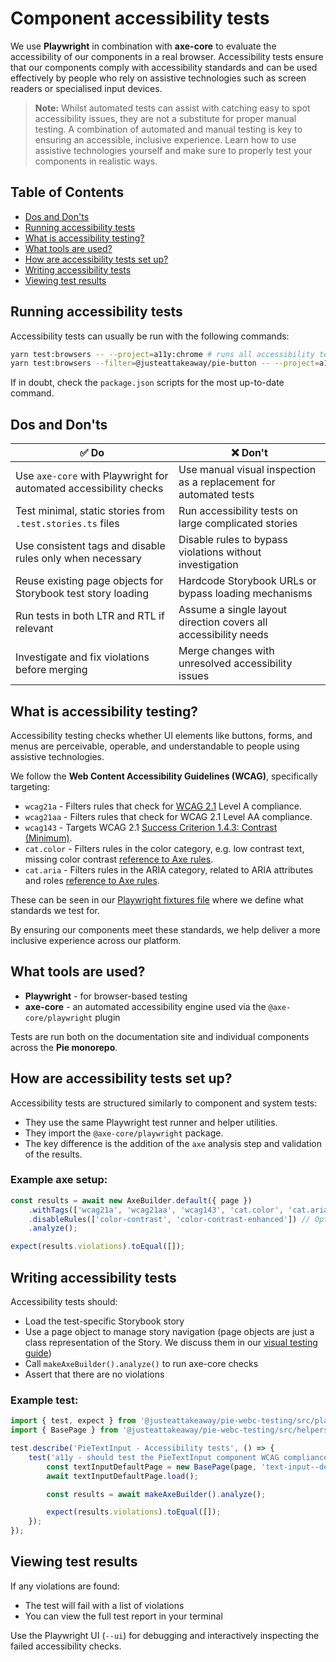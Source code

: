 

<Meta title="Contribution/Testing/Accessibility tests" />

# Component accessibility tests

We use **Playwright** in combination with **axe-core** to evaluate the accessibility of our components in a real browser. Accessibility tests ensure that our components comply with accessibility standards and can be used effectively by people who rely on assistive technologies such as screen readers or specialised input devices.

> **Note:** Whilst automated tests can assist with catching easy to spot accessibility issues, they are not a substitute for proper manual testing. A combination of automated and manual testing is key to ensuring an accessible, inclusive experience. Learn how to use assistive technologies yourself and make sure to properly test your components in realistic ways.

## Table of Contents

- [Dos and Don'ts](#dos-and-donts)
- [Running accessibility tests](#running-accessibility-tests)
- [What is accessibility testing?](#what-is-accessibility-testing)
- [What tools are used?](#what-tools-are-used)
- [How are accessibility tests set up?](#how-are-accessibility-tests-set-up)
- [Writing accessibility tests](#writing-accessibility-tests)
- [Viewing test results](#viewing-test-results)

## Running accessibility tests
Accessibility tests can usually be run with the following commands:

```bash
yarn test:browsers -- --project=a11y:chrome # runs all accessibility tests in the repo
yarn test:browsers --filter=@justeattakeaway/pie-button -- --project=a11y:chrome # runs all accessibility tests for the pie-button component
```

If in doubt, check the `package.json` scripts for the most up-to-date command.

## Dos and Don'ts

| ✅ Do                                                                 | ❌ Don't                                                                 |
|----------------------------------------------------------------------|-------------------------------------------------------------------------|
| Use `axe-core` with Playwright for automated accessibility checks    | Use manual visual inspection as a replacement for automated tests       |
| Test minimal, static stories from `.test.stories.ts` files           | Run accessibility tests on large complicated stories      |
| Use consistent tags and disable rules only when necessary            | Disable rules to bypass violations without investigation                |
| Reuse existing page objects for Storybook test story loading         | Hardcode Storybook URLs or bypass loading mechanisms                    |
| Run tests in both LTR and RTL if relevant                            | Assume a single layout direction covers all accessibility needs         |
| Investigate and fix violations before merging                        | Merge changes with unresolved accessibility issues                      |

## What is accessibility testing?

Accessibility testing checks whether UI elements like buttons, forms, and menus are perceivable, operable, and understandable to people using assistive technologies.

We follow the **Web Content Accessibility Guidelines (WCAG)**, specifically targeting:

- `wcag21a` - Filters rules that check for [WCAG 2.1](https://www.w3.org/TR/WCAG21/#conformance) Level A compliance.
- `wcag21aa` - 	Filters rules that check for WCAG 2.1 Level AA compliance.
- `wcag143` - 	Targets WCAG 2.1 [Success Criterion 1.4.3: Contrast (Minimum)](https://www.w3.org/WAI/WCAG21/Understanding/contrast-minimum.html).
- `cat.color` - Filters rules in the color category, e.g. low contrast text, missing color contrast [reference to Axe rules](https://dequeuniversity.com/rules/axe/4.7/).
- `cat.aria` - 	Filters rules in the ARIA category, related to ARIA attributes and roles [reference to Axe rules](https://dequeuniversity.com/rules/axe/4.7/).

These can be seen in our [Playwright fixtures file](https://github.com/justeattakeaway/pie/blob/main/packages/components/pie-webc-testing/src/playwright/playwright-fixtures.ts) where we define what standards we test for.

By ensuring our components meet these standards, we help deliver a more inclusive experience across our platform.

## What tools are used?

- **Playwright** - for browser-based testing
- **axe-core** - an automated accessibility engine used via the `@axe-core/playwright` plugin

Tests are run both on the documentation site and individual components across the **Pie monorepo**.

## How are accessibility tests set up?

Accessibility tests are structured similarly to component and system tests:

- They use the same Playwright test runner and helper utilities.
- They import the `@axe-core/playwright` package.
- The key difference is the addition of the `axe` analysis step and validation of the results.

### Example axe setup:

```ts
const results = await new AxeBuilder.default({ page })
    .withTags(['wcag21a', 'wcag21aa', 'wcag143', 'cat.color', 'cat.aria'])
    .disableRules(['color-contrast', 'color-contrast-enhanced']) // Optional: exclude noisy rules
    .analyze();

expect(results.violations).toEqual([]);
```

## Writing accessibility tests

Accessibility tests should:

- Load the test-specific Storybook story
- Use a page object to manage story navigation (page objects are just a class representation of the Story. We discuss them in our [visual testing guide](?path=/docs/contribution-testing-visual-tests--docs))
- Call `makeAxeBuilder().analyze()` to run axe-core checks
- Assert that there are no violations

### Example test:

```ts
import { test, expect } from '@justeattakeaway/pie-webc-testing/src/playwright/playwright-fixtures.ts';
import { BasePage } from '@justeattakeaway/pie-webc-testing/src/helpers/page-object/base-page.ts';

test.describe('PieTextInput - Accessibility tests', () => {
    test('a11y - should test the PieTextInput component WCAG compliance', async ({ makeAxeBuilder, page }) => {
        const textInputDefaultPage = new BasePage(page, 'text-input--default');
        await textInputDefaultPage.load();

        const results = await makeAxeBuilder().analyze();

        expect(results.violations).toEqual([]);
    });
});
```

## Viewing test results

If any violations are found:

- The test will fail with a list of violations
- You can view the full test report in your terminal

Use the Playwright UI (`--ui`) for debugging and interactively inspecting the failed accessibility checks.
